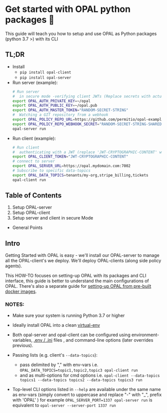 # Get started with OPAL python packages 🚀

This guide will teach you how to setup and use OPAL as Python packages (python 3.7 >) with its CLI

## TL;DR

- Install
  - `pip install opal-client`
  - `pip install opal-server`
- Run server (example):
  ```sh
  # Run server
  #  in secure mode -verifying client JWTs (Replace secrets with actual secrets ;-) )
  export OPAL_AUTH_PRIVATE_KEY=~/opal
  export OPAL_AUTH_PUBLIC_KEY=~/opal.pub
  export OPAL_AUTH_MASTER_TOKEN="RANDOM-SECRET-STRING"
  #  Watching a GIT repository from a webhook
  export OPAL_POLICY_REPO_URL=https://github.com/permitio/opal-example-policy-repo.git
  export OPAL_POLICY_REPO_WEBHOOK_SECRET="RANDOM-SECRET-STRING-SHARED-WITH-GITHUB"
  opal-server run
  ```
- Run client (example):
  ```sh
  # Run client
  #  authenticating with a JWT (replace 'JWT-CRYPTOGRAPHIC-CONTENT' with actual token )
  export OPAL_CLIENT_TOKEN="JWT-CRYPTOGRAPHIC-CONTENT"
  # connect to server
  export OPAL_SERVER_URL=https://opal.mydomain.com:7002
  # Subscribe to specific data-topics
  export OPAL_DATA_TOPICS=tenants/my-org,stripe_billing,tickets
  opal-client run
  ```

## Table of Contents

1. Setup OPAL-server
2. Setup OPAL-client
3. Setup server and client in secure Mode

- General Points

## Intro

Getting Started with OPAL is easy - we'll install our OPAL-server to manage all the OPAL-client's we deploy.
We'll deploy OPAL-clients (along side policy agents).

This HOW-TO focuses on setting-up OPAL with its packages and CLI interface, this guide is better to understand the main configurations of OPAL. There's also a separate guide for [setting-up OPAL from pre-built docker images](get_started_with_opal_using_docker).

### NOTES:

- Make sure your system is running Python 3.7 or higher

- Ideally install OPAL into a clean [virtual-env](https://packaging.python.org/guides/installing-using-pip-and-virtual-environments/)

- Both opal-server and opal-client can be configured using environment-variables, [.env / .ini](https://pypi.org/project/python-decouple/#env-file) files , and command-line options (later overrides previous).

- Passing lists (e.g. client's `--data-topics`):

  - pass delimited by "," with env-vars i.e. `OPAL_DATA_TOPICS=topic1,topic2,topic3 opal-client run`
  - and as multi-options for cmd options i.e. `opal-client --data-topics topics1 --data-topics topics2 --data-topics topics3 run`

- Top-level CLI options listed in `--help` are available under the same name as env-vars (simply convert to uppercase and replace "-" with "\_", prefix with 'OPAL' )
  for example `OPAL_SERVER_PORT=1337 opal-server run` is equivalent to `opal-server --server-port 1337 run`
